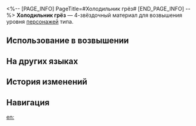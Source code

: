 <%-- [PAGE_INFO]
PageTitle=#Холодильник грёз#
[END_PAGE_INFO] --%>
{{Предмет Инфобокс
|id          = 110423
|Изображение = Предмет Холодильник грёз.png
|Тип         = Материал возвышения персонажа
|Инвентарь   = Материалы улучшения
|Редкость    = 4
|Эффект      = 
|Описание    = Морозильник Сладкой Гориллы. Можно использовать для возвышения ледяных персонажей.
|Источник1   = [[Застойная тень: Форма нектара]]
|Источник2   = [[Универсальная машина для синтеза: Обмен материалов]]
}}
{{Описание|Специальный холодильник, предназначенный для хранения «Услады».<br />Служит инструментом для транспортировки напитков труппы «Сладкие грёзы», а также может использоваться как оружие, когда «Сладкие грёзы» превращаются в труппу «Кошмарики».<br /><br />''«Примечание: труппа "Сладкие грёзы" выступает в качестве аутсорсинговой компании по транспортировке, и "Услада энтерпрайз" не несёт ответственность за возможные происшествия».''}}
'''Холодильник грёз''' — 4-звёздочный материал для возвышения уровня [[Персонажи|персонажей]] {{undefined|}} типа.

==Использование в возвышении==
{{Использование в возвышении}}

==На других языках==
{{На других языках
|en   = Dream Fridge
|zhs  = 冷藏梦箱
|zht  = 冷藏夢箱
|ja   = 夢の冷蔵庫
|ko   = 꿈 아이스박스
|es   = Nevera de sueños
|fr   = Glacière onirique
|ru   = Холодильник грёз
|th   = Dream Fridge
|vi   = Hộp Giấc Mơ Lạnh
|de   = Traumkühlschrank
|id   = Dream Fridge
|pt   = Geladeira de Sonho
}}

==История изменений==
{{История изменений|3.5}}

==Навигация==
{{Материалы улучшения Навбокс}}

[[en:]]